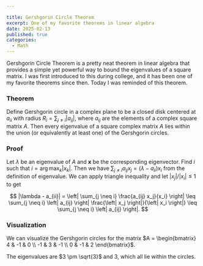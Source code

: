 ```yaml
---

title: Gershgorin Circle Theorem
excerpt: One of my favorite theorems in linear algebra
date: 2025-02-13
published: true
categories:
  - Math
---
```


Gershgorin Circle Theorem is a pretty neat theorem in linear algebra that provides a simple yet powerful way to bound the eigenvalues of a square matrix.
I was first introduced to this during college, and it has been one of my favorite theorems since then.
Today I was reminded of this theorem.

### Theorem

Define Gershgorin circle in a complex plane to be a closed disk centered at $a_{ii}$ with radius $R_i = \sum_{j \neq i} | a_{ij} |$, where $a_{ij}$ are the elements of a complex square matrix $A$.
Then every eigenvalue of a square complex matrix $A$ lies within the union (or equivalently at least one) of the Gershgorin circles.

### Proof

Let $\lambda$ be an eigenvalue of $A$ and $\mathbf{x}$ be the corresponding eigenvector. 
Find $i$ such that $i = \arg \max_{k} | x_k |$.
Then we have $\sum_{j \neq i} a_{ij} x_j = (\lambda - a_{ii}) x_i$ from the definition of eigenvalue.
We can apply triangle inequality and let $| x_j | / |x_i| \leq 1$ to get

$$
|\lambda - a_{ii}| = \left| \sum_{j \neq i} \frac{a_{ij} x_j}{x_i} \right| \leq \sum_{j \neq i} \left| a_{ij} \right| \frac{\left| x_j \right|}{\left| x_i \right|} \leq \sum_{j \neq i} \left| a_{ij} \right|.
$$

### Visualization
We can visualize the Gershgorin circles for the matrix $A = \begin{bmatrix} 4 & -1 & 0 \\ -1 & 3 & -1 \\ 0 & -1 & 2 \end{bmatrix}$. 

<div className="container flex justify-center">
    <canvas id="canvas" width="600" height="600"></canvas>
</div>

The eigenvalues are $3 \pm \sqrt{3}$ and $3$, which all lie within the circles.


<script>
{`
    // Get the canvas and context
    const canvas = document.getElementById("canvas");
    const ctx = canvas.getContext("2d");

    // Set up a coordinate system: real axis horizontal, imaginary axis vertical.
    // Place the origin at the center of the canvas.
    const originX = canvas.width / 2;
    const originY = canvas.height / 2;
    // Scale: 50 pixels per unit.
    const scale = 50;

    // Converts a point in the complex plane (x = real, y = imaginary)
    // to canvas coordinates.
    function toCanvasCoord(x, y) {
        return {
            x: originX + x * scale,
            y: originY - y * scale, // invert y because canvas y grows downward
        };
    }

    // Draw the real and imaginary axes.
    function drawAxes() {
        ctx.beginPath();
        // x-axis
        ctx.moveTo(0, originY);
        ctx.lineTo(canvas.width, originY);
        // y-axis
        ctx.moveTo(originX, 0);
        ctx.lineTo(originX, canvas.height);
        ctx.strokeStyle = "#000";
        ctx.lineWidth = 1;
        ctx.stroke();
    }

    const matrix = [
        [4, -1, 0],
        [-1, 3, -1],
        [0, -1, 2],
    ];

    // Compute Gershgorin disks for each row.
    // For each row, the circle has center at the diagonal element
    // and a radius equal to the sum of the absolute values of the
    // off-diagonal elements.
    function computeGershgorinCircles(matrix) {
        const circles = [];
        for (let i = 0; i < matrix.length; i++) {
            const center = matrix[i][i];
            let radius = 0;
            for (let j = 0; j < matrix[i].length; j++) {
            if (i !== j) {
                radius += Math.abs(matrix[i][j]);
            }
            }
            circles.push({ center: center, radius: radius });
        }
        return circles;
    }

    // Draw each circle on the canvas.
    function drawCircles(circles) {
        circles.forEach((circle, index) => {
            // The circle's center is on the real axis (imaginary part = 0).
            const centerCoord = toCanvasCoord(circle.center, 0);
            ctx.beginPath();
            ctx.arc(
            centerCoord.x,
            centerCoord.y,
            circle.radius * scale,
            0,
            2 * Math.PI
            );
            // Use semi-transparent colors for clarity.
            const colors = [
            "rgba(220, 38, 38, 0.5)",
            "rgba(22, 163, 74, 0.5)",
            "rgba(37, 99, 235, 0.5)",
            ];
            ctx.fillStyle = colors[index % colors.length];
            ctx.fill();
            ctx.strokeStyle = "#333";
            ctx.lineWidth = 2;
            ctx.stroke();

            // Mark the center of the circle.
            ctx.beginPath();
            ctx.arc(centerCoord.x, centerCoord.y, 3, 0, 2 * Math.PI);
            ctx.fillStyle = "#000";
            ctx.fill();

            // Label the circle.
            ctx.fillStyle = "#000";
            ctx.font = "14px Arial";
            ctx.fillText((circle.center), centerCoord.x + 5, centerCoord.y - 5);
        });
    }

    // Draw the axes and the Gershgorin circles.
    drawAxes();
    const circles = computeGershgorinCircles(matrix);
    drawCircles(circles);
`}

</script>